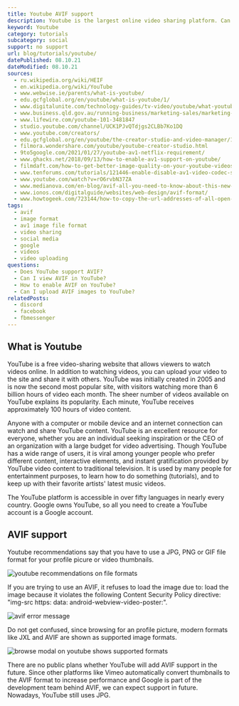 ```yaml
---
title: Youtube AVIF support
description: Youtube is the largest online video sharing platform. Can you use AVIF as a profile or banner picture?
keyword: Youtube
category: tutorials
subcategory: social
support: no support
url: blog/tutorials/youtube/
datePublished: 08.10.21
dateModified: 08.10.21
sources:
  - ru.wikipedia.org/wiki/HEIF
  - en.wikipedia.org/wiki/YouTube
  - www.webwise.ie/parents/what-is-youtube/
  - edu.gcfglobal.org/en/youtube/what-is-youtube/1/
  - www.digitalunite.com/technology-guides/tv-video/youtube/what-youtube
  - www.business.qld.gov.au/running-business/marketing-sales/marketing-promotion/online-marketing/youtube/how
  - www.lifewire.com/youtube-101-3481847
  - studio.youtube.com/channel/UCK1PJvQTdjgs2CLBb7Ko1DQ
  - www.youtube.com/creators/
  - edu.gcfglobal.org/en/youtube/the-creator-studio-and-video-manager/1/
  - filmora.wondershare.com/youtube/youtube-creator-studio.html
  - 9to5google.com/2021/01/27/youtube-av1-netflix-requirement/
  - www.ghacks.net/2018/09/13/how-to-enable-av1-support-on-youtube/
  - filmdaft.com/how-to-get-better-image-quality-on-your-youtube-videos/
  - www.tenforums.com/tutorials/121446-enable-disable-av1-video-codec-support-google-chrome.html
  - www.youtube.com/watch?v=rO6rvbN37ZA
  - www.medianova.com/en-blog/avif-all-you-need-to-know-about-this-new-image-file-format/
  - www.ionos.com/digitalguide/websites/web-design/avif-format/
  - www.howtogeek.com/723144/how-to-copy-the-url-addresses-of-all-open-tabs-in-chrome/
tags:
  - avif
  - image format
  - av1 image file format
  - video sharing
  - social media
  - google
  - videos
  - video uploading
questions:
  - Does YouTube support AVIF?
  - Can I view AVIF in YouTube?
  - How to enable AVIF on YouTube?
  - Can I upload AVIF images to YouTube?
relatedPosts:
  - discord
  - facebook
  - fbmessenger
---
```


## What is Youtube

YouTube is a free video-sharing website that allows viewers to watch videos online. In addition to watching videos, you can upload your video to the site and share it with others. YouTube was initially created in 2005 and is now the second most popular site, with visitors watching more than 6 billion hours of video each month. The sheer number of videos available on YouTube explains its popularity. Each minute, YouTube receives approximately 100 hours of video content.

Anyone with a computer or mobile device and an internet connection can watch and share YouTube content. YouTube is an excellent resource for everyone, whether you are an individual seeking inspiration or the CEO of an organization with a large budget for video advertising. Though YouTube has a wide range of users, it is viral among younger people who prefer different content, interactive elements, and instant gratification provided by YouTube video content to traditional television. It is used by many people for entertainment purposes, to learn how to do something (tutorials), and to keep up with their favorite artists' latest music videos.

The YouTube platform is accessible in over fifty languages in nearly every country. Google owns YouTube, so all you need to create a YouTube account is a Google account.

## AVIF support

Youtube recommendations say that you have to use a JPG, PNG or GIF file format for your profile picure or video thumbnails.

<Image src="youtube-avif" alt="youtube recommendations on file formats" />

If you are trying to use an AVIF, it refuses to load the image due to: load the image because it violates the following Content Security Policy directive: "img-src https: data: android-webview-video-poster:".

<Image src="youtube-avif-no-image" alt="avif error message" />

Do not get confused, since browsing for an profile picture, modern formats like JXL and AVIF are shown as supported image formats.

<Image
  src="youtube-avif-profile-and-banner"
  alt="browse modal on youtube shows supported formats"
/>

There are no public plans whether YouTube will add AVIF support in the future. Since other platforms like Vimeo automatically convert thumbnails to the AVIF format to increase performance and Google is part of the development team behind AVIF, we can expect support in future. Nowadays, YouTube still uses JPG.

